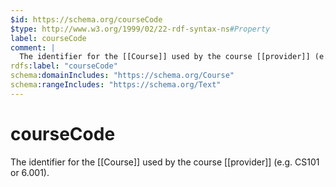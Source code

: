 ```yaml
---
$id: https://schema.org/courseCode
$type: http://www.w3.org/1999/02/22-rdf-syntax-ns#Property
label: courseCode
comment: |
  The identifier for the [[Course]] used by the course [[provider]] (e.g. CS101 or 6.001).
rdfs:label: "courseCode"
schema:domainIncludes: "https://schema.org/Course"
schema:rangeIncludes: "https://schema.org/Text"
---
```


# courseCode

The identifier for the [[Course]] used by the course [[provider]] (e.g. CS101 or 6.001).

